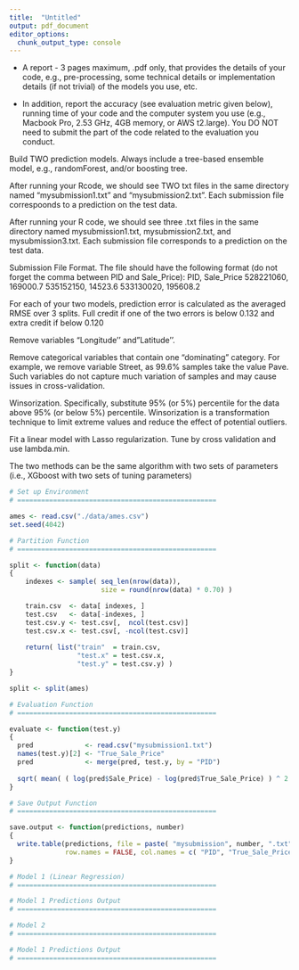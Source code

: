 ```yaml
---
title:  "Untitled"
output: pdf_document
editor_options: 
  chunk_output_type: console
---
```


- A report - 3 pages maximum, .pdf only, that provides the details of your code, e.g., pre-processing, some technical details or implementation details (if not trivial) of the models you use, etc.

- In addition, report the accuracy (see evaluation metric given below), running time of your code and the computer system you use (e.g., Macbook Pro, 2.53 GHz, 4GB memory, or AWS t2.large). You DO NOT need to submit the part of the code related to the evaluation you conduct.


Build TWO prediction models. Always include a tree-based ensemble model, e.g., randomForest, and/or boosting tree. 


After running your Rcode, we should see TWO txt files in the same directory named "mysubmission1.txt" and "mysubmission2.txt". Each submission file correspoonds to a prediction on the test data.


After running your R code, we should see three .txt files in the same directory named mysubmission1.txt, mysubmission2.txt, and mysubmission3.txt. Each submission file corresponds to a prediction on the test data.

Submission File Format. The file should have the following format (do not forget the comma between PID and Sale_Price):
PID,  Sale_Price 
528221060,  169000.7 
535152150,  14523.6 
533130020,  195608.2

For each of your two models, prediction error is calculated as the averaged RMSE over 3 splits. Full credit if one of the two errors is below 0.132 and extra credit if below 0.120


Remove variables "Longitude'' and "Latitude''.

Remove categorical variables that contain one "dominating" category. For example, we remove variable Street, as 99.6% samples take the value Pave. Such variables do not capture much variation of samples and may cause issues in cross-validation.

Winsorization. Specifically, substitute 95% (or 5%) percentile for the data above 95% (or below 5%) percentile. Winsorization is a transformation technique to limit extreme values and reduce the effect of potential outliers. 

Fit a linear model with Lasso regularization. Tune by cross validation and use lambda.min.

The two methods can be the same algorithm with two sets of parameters (i.e., XGboost with two sets of tuning parameters)



```r

# Set up Environment
# ==================================================

ames <- read.csv("./data/ames.csv")
set.seed(4042)

```




```r

# Partition Function
# ==================================================

split <- function(data)
{
    indexes <- sample( seq_len(nrow(data)), 
                       size = round(nrow(data) * 0.70) )

    train.csv  <- data[ indexes, ]
    test.csv   <- data[-indexes, ]
    test.csv.y <- test.csv[,  ncol(test.csv)]
    test.csv.x <- test.csv[, -ncol(test.csv)]
    
    return( list("train"  = train.csv,
                 "test.x" = test.csv.x,
                 "test.y" = test.csv.y) )
}

split <- split(ames)

```

```r

# Evaluation Function
# ==================================================

evaluate <- function(test.y) 
{
  pred             <- read.csv("mysubmission1.txt")
  names(test.y)[2] <- "True_Sale_Price"
  pred             <- merge(pred, test.y, by = "PID")
  
  sqrt( mean( ( log(pred$Sale_Price) - log(pred$True_Sale_Price) ) ^ 2 ) )
}

```

```r

# Save Output Function
# ==================================================

save.output <- function(predictions, number)
{
  write.table(predictions, file = paste( "mysubmission", number, ".txt", sep = "" ), sep = ", ",
              row.names = FALSE, col.names = c( "PID", "True_Sale_Price" )  )
}

```




```r

# Model 1 (Linear Regression)
# ==================================================

```

```r

# Model 1 Predictions Output
# ==================================================

```




```r

# Model 2
# ==================================================

```

```r

# Model 1 Predictions Output
# ==================================================

```
